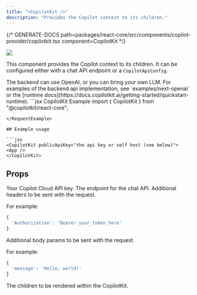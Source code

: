 ```yaml
---
title: "<CopilotKit />"
description: "Provides the Copilot context to its children."
---
```


{/* GENERATE-DOCS path=packages/react-core/src/components/copilot-provider/copilotkit.tsx component=CopilotKit */}

<img
  referrerPolicy="no-referrer-when-downgrade"
  src="https://static.scarf.sh/a.png?x-pxid=a9b290bb-38f9-4518-ac3b-8f54fdbf43be"
/>

This component provides the Copilot context to its children.
It can be configured either with a chat API endpoint or a `CopilotApiConfig`.

<Note>
  The backend can use OpenAI, or you can bring your own LLM. For examples of the
  backend api implementation, see `examples/next-openai` or the [runtime
  docs](https://docs.copilotkit.ai/getting-started/quickstart-runtime).
</Note>

<RequestExample>
  ```jsx CopilotKit Example
  import { CopilotKit } from "@copilotkit/react-core";

  <CopilotKit 
    runtimeUrl="https://your.copilotkit.api">
    <YourApp/>
  </CopilotKit>
  ```
</RequestExample>

## Example usage

```jsx
<CopilotKit publicApiKey="the api key or self host (see below)">
  <App />
</CopilotKit>
```

## Props

<ResponseField name="apiKey" type="string">
  Your Copilot Cloud API key.
</ResponseField>

<ResponseField name="runtimeUrl" type="string">
  The endpoint for the chat API.
</ResponseField>

<ResponseField name="headers" type="Record<string, string>" default="{}">
  Additional headers to be sent with the request.
  
  For example:
```js
{
  'Authorization': 'Bearer your_token_here'
}
```
</ResponseField>

<ResponseField name="body" type="Record<string, string>" default="{}">
  Additional body params to be sent with the request.
  
  For example:
```js
{
  'message': 'Hello, world!'
}
```
</ResponseField>

<ResponseField name="children" type="ReactNode">
  The children to be rendered within the CopilotKit.
</ResponseField>
